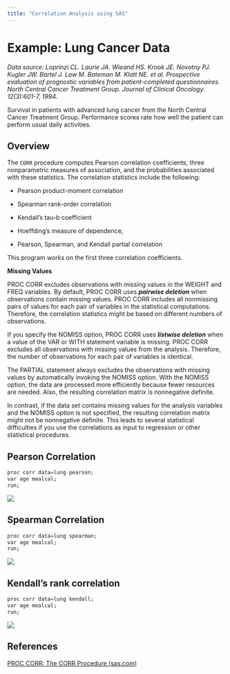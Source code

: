 ```yaml
---
title: "Correlation Analysis using SAS"
---
```


# **Example: Lung Cancer Data**

*Data source:* *Loprinzi CL. Laurie JA. Wieand HS. Krook JE. Novotny PJ. Kugler JW. Bartel J. Law M. Bateman M. Klatt NE. et al. Prospective evaluation of prognostic variables from patient-completed questionnaires. North Central Cancer Treatment Group. Journal of Clinical Oncology. 12(3):601-7, 1994.*

Survival in patients with advanced lung cancer from the North Central Cancer Treatment Group. Performance scores rate how well the patient can perform usual daily activities.

## Overview

The `CORR` procedure computes Pearson correlation coefficients, three nonparametric measures of association, and the probabilities associated with these statistics. The correlation statistics include the following:

-   Pearson product-moment correlation

-   Spearman rank-order correlation

-   Kendall's tau-b coefficient

-   Hoeffding's measure of dependence, ![](https://support.sas.com/documentation/cdl/en/procstat/63104/HTML/default/images/procstat_corr0001.png){alt=""}

-   Pearson, Spearman, and Kendall partial correlation

This program works on the first three correlation coefficients.

**Missing Values**

PROC CORR excludes observations with missing values in the WEIGHT and FREQ variables. By default, PROC CORR uses ***pairwise deletion*** when observations contain missing values. PROC CORR includes all nonmissing pairs of values for each pair of variables in the statistical computations. Therefore, the correlation statistics might be based on different numbers of observations.

If you specify the NOMISS option, PROC CORR uses ***listwise deletion*** when a value of the VAR or WITH statement variable is missing. PROC CORR excludes all observations with missing values from the analysis. Therefore, the number of observations for each pair of variables is identical.

The PARTIAL statement always excludes the observations with missing values by automatically invoking the NOMISS option. With the NOMISS option, the data are processed more efficiently because fewer resources are needed. Also, the resulting correlation matrix is nonnegative definite.

In contrast, if the data set contains missing values for the analysis variables and the NOMISS option is not specified, the resulting correlation matrix might not be nonnegative definite. This leads to several statistical difficulties if you use the correlations as input to regression or other statistical procedures.

## **Pearson Correlation**

```r
proc corr data=lung pearson;
var age mealcal;
run;
```

![](/images/correlation/pearson.jpg){fig-align="center"}

## **Spearman Correlation**

```r
proc corr data=lung spearman; 
var age mealcal; 
run;
```

![](/images/correlation/spearman.jpg){fig-align="center"}

## Kendall's rank correlation

```r
proc corr data=lung kendall;
var age mealcal;
run;
```

![](/images/correlation/kendall.jpg){fig-align="center"}

## References

[PROC CORR: The CORR Procedure (sas.com)](https://support.sas.com/documentation/cdl/en/procstat/63104/HTML/default/viewer.htm#corr_toc.htm)
